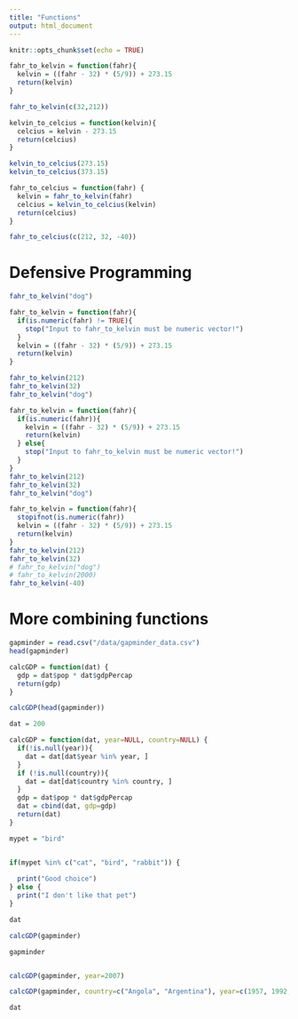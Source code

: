 ```yaml
---
title: "Functions"
output: html_document
---
```


```r
knitr::opts_chunk$set(echo = TRUE)
```

```r
fahr_to_kelvin = function(fahr){
  kelvin = ((fahr - 32) * (5/9)) + 273.15
  return(kelvin)
}

fahr_to_kelvin(c(32,212))
```

```r
kelvin_to_celcius = function(kelvin){
  celcius = kelvin - 273.15
  return(celcius)
}

kelvin_to_celcius(273.15)
kelvin_to_celcius(373.15)

```

```r
fahr_to_celcius = function(fahr) {
  kelvin = fahr_to_kelvin(fahr)
  celcius = kelvin_to_celcius(kelvin)
  return(celcius)
}

fahr_to_celcius(c(212, 32, -40))


```

# Defensive Programming

```r
fahr_to_kelvin("dog")
```

```r
fahr_to_kelvin = function(fahr){
  if(is.numeric(fahr) != TRUE){
    stop("Input to fahr_to_kelvin must be numeric vector!")
  }
  kelvin = ((fahr - 32) * (5/9)) + 273.15
  return(kelvin)
}
```

```r
fahr_to_kelvin(212)
fahr_to_kelvin(32)
fahr_to_kelvin("dog")
```

```r
fahr_to_kelvin = function(fahr){
  if(is.numeric(fahr)){
    kelvin = ((fahr - 32) * (5/9)) + 273.15
    return(kelvin)
  } else{
    stop("Input to fahr_to_kelvin must be numeric vector!")
  }
}
fahr_to_kelvin(212)
fahr_to_kelvin(32)
fahr_to_kelvin("dog")
```


```r
fahr_to_kelvin = function(fahr){
  stopifnot(is.numeric(fahr))
  kelvin = ((fahr - 32) * (5/9)) + 273.15
  return(kelvin)
}
fahr_to_kelvin(212)
fahr_to_kelvin(32)
# fahr_to_kelvin("dog")
# fahr_to_kelvin(2000)
fahr_to_kelvin(-40)

```

# More combining functions

```r
gapminder = read.csv("/data/gapminder_data.csv")
head(gapminder)
```

```r
calcGDP = function(dat) {
  gdp = dat$pop * dat$gdpPercap
  return(gdp)
}
```

```r
calcGDP(head(gapminder))
```


```r

dat = 200

calcGDP = function(dat, year=NULL, country=NULL) {
  if(!is.null(year)){
    dat = dat[dat$year %in% year, ]
  }
  if (!is.null(country)){
    dat = dat[dat$country %in% country, ]
  }
  gdp = dat$pop * dat$gdpPercap
  dat = cbind(dat, gdp=gdp)
  return(dat)
}
```

```r
mypet = "bird"


if(mypet %in% c("cat", "bird", "rabbit")) {
  
  print("Good choice")
} else {
  print("I don't like that pet")
}

```



```r
dat
```

```r
calcGDP(gapminder)
```

```r
gapminder
```

```r

```


```r
calcGDP(gapminder, year=2007)
```

```r
calcGDP(gapminder, country=c("Angola", "Argentina"), year=c(1957, 1992, 1977))
```

```r
dat
```

